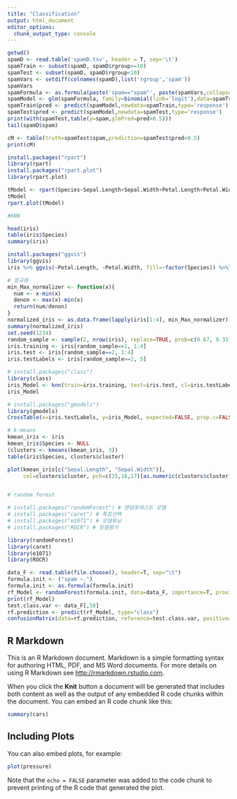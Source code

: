 ```yaml
---
title: "Classification"
output: html_document
editor_options: 
  chunk_output_type: console
---
```


```r
getwd()
spamD <- read.table('spamD.tsv', header = T, sep='\t')
spamTrain <- subset(spamD, spamD$rgroup>=10)
spamTest <- subset(spamD, spamD$rgroup<10)
spamVars <- setdiff(colnames(spamD),list('rgroup','spam'))
spamVars
spamFormula <- as.formula(paste('spam=="spam"', paste(spamVars,collapse='+'),sep='~'))
spamModel <- glm(spamFormula, family=binomial(link='logit'),data=spamTrain)
spamTrain$pred <- predict(spamModel,newdata=spamTrain,type='response')
spamTest$pred <- predict(spamModel,newdata=spamTest,type='response')
print(with(spamTest,table(y=spam,glmPred=pred>0.5)))
tail(spamD$spam)

cM <- table(truth=spamTest$spam,prediction=spamTest$pred>0.5)
print(cM)

install.packages("rpart")
library(rpart)
install.packages("rpart.plot")
library(rpart.plot)

tModel <- rpart(Species~Sepal.Length+Sepal.Width+Petal.Length+Petal.Width,data=iris)
tModel
rpart.plot(tModel)

#KNN

head(iris)
table(iris$Species)
summary(iris)

install.packages("ggvis")
library(ggvis)
iris %>% ggvis(~Petal.Length, ~Petal.Width, fill=~factor(Species)) %>%layer_points()

# 정규화 
min_Max_normalizer <- function(x){
  num <- x-min(x)
  denon <- max(x)-min(x)
  return(num/denon)
}
normalized_iris <- as.data.frame(lapply(iris[1:4], min_Max_normalizer))
summary(normalized_iris)
set.seed(1234)
random_sample <- sample(2, nrow(iris), replace=TRUE, prob=c(0.67, 0.33))
iris.training <- iris[random_sample==1, 1:4]
iris.test <- iris[random_sample==2, 1:4]
iris.testLabels <- iris[random_sample==2, 5]

# install.packages("class")
library(class)
iris_Model <- knn(train=iris.training, test=iris.test, cl=iris.testLabels, k=3)
iris_Model

# install.packages("gmodels")
library(gmodels)
CrossTable(x=iris.testLabels, y=iris_Model, expected=FALSE, prop.c=FALSE, prop.r=FALSE, prop.t=FALSE, prop.chisq=TRUE)

# k-means 
kmean_iris <- iris
kmean_iris$Species <- NULL
(clusters <- kmeans(kmean_iris, 3))
table(iris$Species, clusters$cluster)

plot(kmean_iris[c("Sepal.Length", "Sepal.Width")],
     col=clusters$cluster, pch=c(15,16,17)[as.numeric(clusters$cluster)])


# random forest

# install.packages("randomForest") # 랜덤포레스트 모델
# install.packages("caret") # 특징선택
# install.packages("e1071") # 모델튜닝
# install.packages("ROCR") # 모델평가

library(randomForest)
library(caret)
library(e1071)
library(ROCR)

data_F <- read.table(file.choose(), header=T, sep="\t")
formula.init <- ("spam ~.")
formula.init <- as.formula(formula.init)
rf_Model <- randomForest(formula.init, data=data_F, importance=T, proximity=T)
print(rf_Model)
test.class.var <- data_F[,58]
rf.prediction <- predict(rf_Model, type="class")
confusionMatrix(data=rf.prediction, reference=test.class.var, positive=NULL)

```

## R Markdown

This is an R Markdown document. Markdown is a simple formatting syntax for authoring HTML, PDF, and MS Word documents. For more details on using R Markdown see <http://rmarkdown.rstudio.com>.

When you click the **Knit** button a document will be generated that includes both content as well as the output of any embedded R code chunks within the document. You can embed an R code chunk like this:

```r
summary(cars)
```

## Including Plots

You can also embed plots, for example:

```r
plot(pressure)
```

Note that the `echo = FALSE` parameter was added to the code chunk to prevent printing of the R code that generated the plot.
